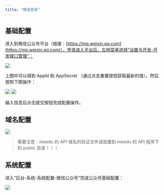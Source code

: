```yaml
---
title: "微信登录"
---
```


## 基础配置

进入到微信公众号平台（链接：[https://mp.weixin.qq.com](https://mp.weixin.qq.com)），登录进入平台后，左侧菜单选择“设置与开发-开发接口管理”：

<img src="https://minio.meedu.vip/meedu-faq/images/20241202/DPJjCCV5tumDlveW.webp" />

上图中可以得到 AppId 和 AppSecret （通过点击重置按钮获取最新的值）。然后按照下图操作：

<img src="https://minio.meedu.vip/meedu-faq/images/20241202/UPTaA83gDdX1Dd5f.webp" />

<img src="https://minio.meedu.vip/meedu-faq/images/20241202/8dvfCMtMRuK4dHcD.webp" />

输入信息后点击提交按钮完成配置操作。

## 域名配置

<img src="https://minio.meedu.vip/meedu-faq/images/20241202/mXkvwOigzRVBnOPm.webp" />

> 需要注意：meedu 的 API 域名的验证文件请放置到 meedu 的 API 程序下的 public 目录！！！

## 系统配置

进入“后台-系统-系统配置-微信公众号”完成公众号基础配置：

<img src="https://minio.meedu.vip/meedu-faq/images/20241202/vDgd4soIIDhnIvnD.webp" />